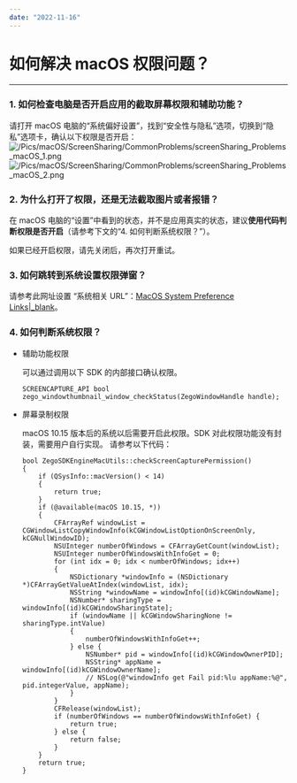 ```yaml
---
date: "2022-11-16"
---
```

# 如何解决 macOS 权限问题？
---

### 1. 如何检查电脑是否开启应用的截取屏幕权限和辅助功能？

请打开 macOS 电脑的“系统偏好设置”，找到“安全性与隐私”选项，切换到“隐私”选项卡，确认以下权限是否开启：
![/Pics/macOS/ScreenSharing/CommonProblems/screenSharing_Problems_macOS_1.png](https://doc-media.zego.im/sdk-doc/Pics/macOS/ScreenSharing/CommonProblems/screenSharing_Problems_macOS_2.png)
![/Pics/macOS/ScreenSharing/CommonProblems/screenSharing_Problems_macOS_2.png](https://doc-media.zego.im/sdk-doc/Pics/macOS/ScreenSharing/CommonProblems/screenSharing_Problems_macOS_1.png) 
</details>


### 2. 为什么打开了权限，还是无法截取图片或者报错？

在 macOS 电脑的“设置”中看到的状态，并不是应用真实的状态，建议**使用代码判断权限是否开启**（请参考下文的“4. 如何判断系统权限？”）。

如果已经开启权限，请先关闭后，再次打开重试。



### 3. 如何跳转到系统设置权限弹窗？

请参考此网址设置 “系统相关 URL”：[MacOS System Preference Links\|_blank](https://www.mbsplugins.net/archive/2020-04-05/MacOS_System_Preference_Links/monkeybreadsoftware_blog_archive)。

### 4. 如何判断系统权限？

- 辅助功能权限

    可以通过调用以下 SDK 的内部接口确认权限。
 
    ```objc    
    SCREENCAPTURE_API bool zego_windowthumbnail_window_checkStatus(ZegoWindowHandle handle);
    ```
- 屏幕录制权限

    macOS 10.15 版本后的系统以后需要开启此权限。SDK 对此权限功能没有封装，需要用户自行实现。 请参考以下代码：

    ```objc
    bool ZegoSDKEngineMacUtils::checkScreenCapturePermission()
    {	
        if (QSysInfo::macVersion() < 14)	
        {		
            return true;	
        }	
        if (@available(macOS 10.15, *)) 
        {		
            CFArrayRef windowList = CGWindowListCopyWindowInfo(kCGWindowListOptionOnScreenOnly, kCGNullWindowID);		
            NSUInteger numberOfWindows = CFArrayGetCount(windowList);		
            NSUInteger numberOfWindowsWithInfoGet = 0;		
            for (int idx = 0; idx < numberOfWindows; idx++) 
            {			
                NSDictionary *windowInfo = (NSDictionary *)CFArrayGetValueAtIndex(windowList, idx);			
                NSString *windowName = windowInfo[(id)kCGWindowName];			
                NSNumber* sharingType = windowInfo[(id)kCGWindowSharingState];			
                if (windowName || kCGWindowSharingNone != sharingType.intValue) 
                {				
                    numberOfWindowsWithInfoGet++;			
                } else {				
                    NSNumber* pid = windowInfo[(id)kCGWindowOwnerPID];				
                    NSString* appName = windowInfo[(id)kCGWindowOwnerName];				
                    // NSLog(@"windowInfo get Fail pid:%lu appName:%@", pid.integerValue, appName);			
                }		
            }		
            CFRelease(windowList);		
            if (numberOfWindows == numberOfWindowsWithInfoGet) {			
                return true;		
            } else {			
                return false;		
            }	
        }	
        return true;
    }
    ```